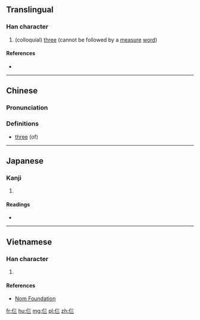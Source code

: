 ==Translingual==

===Han character===
{{Han char|rn=9|rad=人|as=03|sn=5|four=2121<sub>1</sub>|canj=人一一一 (OMMM)|ids=⿰[[亻]][[三]]}}

# (colloquial) [[three]] (cannot be followed by a [[measure]] [[word]])

====References====
* {{Han ref|kx=0094.051|dkj=00397|hdz=10112.010|uh=4EE8|ud=20200|bh=C965|bd=51557}}

----

==Chinese==
{{zh-hanzi-box|[[仨]]}}

===Pronunciation===
{{zh-pron
|m=sā
|c=saam1
|mc=
|oc=
|ma=
|cat=num
}}

===Definitions===

* [[three]] (of)

----

==Japanese==

===Kanji===
{{ja-kanji|grade=|rs=人03}}

# {{defn|lang=ja|sort=人03}}

====Readings====
* {{ja-readings|on=[[さ]] (sa)|kun=}}

----

==Vietnamese==

===Han character===
{{vi-hantu|[[tam]]|rs=人03}}

# {{defn|lang=vi|sort=人03}}

====References====
*[http://nomfoundation.org/common/nom_details.php?codepoint=4ee8 Nom Foundation]

[[fr:仨]]
[[hu:仨]]
[[mg:仨]]
[[pl:仨]]
[[zh:仨]]